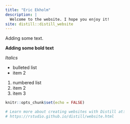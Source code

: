 ```yaml
---
title: "Eric Ekholm"
description: |
  Welcome to the website. I hope you enjoy it!
site: distill::distill_website
---
```


Adding some text.

**Adding some bold text**

*Italics*

- bulleted list
- item 2

1. numbered list
1. item 2
1. item 3

```r
knitr::opts_chunk$set(echo = FALSE)

# Learn more about creating websites with Distill at:
# https://rstudio.github.io/distill/website.html

```

